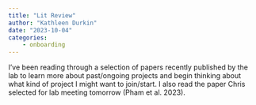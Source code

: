 ```yaml
---
title: "Lit Review"
author: "Kathleen Durkin"
date: "2023-10-04"
categories:
    - onboarding
---
```


I've been reading through a selection of papers recently published by the lab to learn more about past/ongoing projects and begin thinking about what kind of project I might want to join/start. I also read the paper Chris selected for lab meeting tomorrow (Pham et al. 2023).
